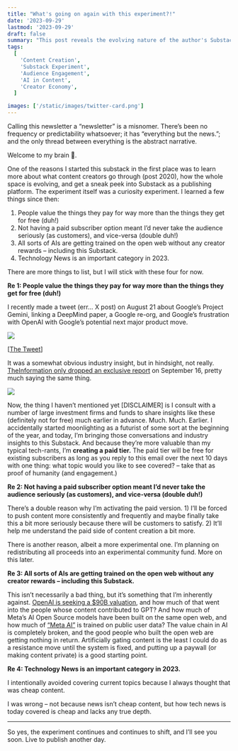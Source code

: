 ```yaml
---
title: "What's going on again with this experiment?!"
date: '2023-09-29'
lastmod: '2023-09-29'
draft: false
summary: "This post reveals the evolving nature of the author's Substack as an experimental platform, exploring content creation dynamics and the decision to introduce a paid tier. It discusses insights into audience engagement, the value of paid content, and the implications of AI on content creation and distribution."
tags:
  [
    'Content Creation',
    'Substack Experiment',
    'Audience Engagement',
    'AI in Content',
    'Creator Economy',
  ]

images: ['/static/images/twitter-card.png']
---
```


Calling this newsletter a “newsletter” is a misnomer. There’s been no frequency or predictability whatsoever; it has “everything but the news.”; and the only thread between everything is the abstract narrative.

Welcome to my brain 🧠.

One of the reasons I started this substack in the first place was to learn more about what content creators go through (post 2020), how the whole space is evolving, and get a sneak peek into Substack as a publishing platform. The experiment itself was a curiosity experiment. I learned a few things since then:

1.  People value the things they pay for way more than the things they get for free (duh!)
2.  Not having a paid subscriber option meant I’d never take the audience seriously (as customers), and vice-versa (double duh!)
3.  All sorts of AIs are getting trained on the open web without any creator rewards – including this Substack.
4.  Technology News is an important category in 2023.

There are more things to list, but I will stick with these four for now.

**Re 1: People value the things they pay for way more than the things they get for free (duh!)**

I recently made a tweet (err… X post) on August 21 about Google’s Project Gemini, linking a DeepMind paper, a Google re-org, and Google’s frustration with OpenAI with Google’s potential next major product move.

![](/static/images/experiment-update-twitter-screenshot-1.png)

\[[The Tweet](https://x.com/zakelfassi/status/1693700365601112116?s=20)\]

It was a somewhat obvious industry insight, but in hindsight, not really. [TheInformation only dropped an exclusive report](https://www.theinformation.com/articles/google-nears-release-of-gemini-ai-to-rival-openai) on September 16, pretty much saying the same thing.

![](/static/images/experiment-update-twitter-screenshot-2.webp)

Now, the thing I haven’t mentioned yet \[DISCLAIMER\] is I consult with a number of large investment firms and funds to share insights like these (definitely not for free) much earlier in advance. Much. Much. Earlier. I accidentally started moonlighting as a futurist of some sort at the beginning of the year, and today, I’m bringing those conversations and industry insights to this Substack. And because they’re more valuable than my typical tech-rants, I’m **creating a paid tier.** The paid tier will be free for existing subscribers as long as you reply to this email over the next 10 days with one thing: what topic would you like to see covered? – take that as proof of humanity (and engagement.)

**Re 2: Not having a paid subscriber option meant I’d never take the audience seriously (as customers), and vice-versa (double duh!)**

There’s a double reason why I’m activating the paid version. 1) I’ll be forced to push content more consistently and frequently and maybe finally take this a bit more seriously because there will be customers to satisfy. 2) It’ll help me understand the paid side of content creation a bit more.

There is another reason, albeit a more experimental one. I’m planning on redistributing all proceeds into an experimental community fund. More on this later.

**Re 3: All sorts of AIs are getting trained on the open web without any creator rewards – including this Substack.**

This isn’t necessarily a bad thing, but it’s something that I’m inherently against. [OpenAI is seeking a $90B valuation](https://www.barrons.com/articles/openai-valuation-ai-stock-microsoft-nvidia-a696ebf8), and how much of that went into the people whose content contributed to GPT? And how much of Meta’s AI Open Source models have been built on the same open web, and how much of [“Meta AI”](https://about.fb.com/news/2023/09/introducing-ai-powered-assistants-characters-and-creative-tools/) is trained on public user data? The value chain in AI is completely broken, and the good people who built the open web are getting nothing in return. Artificially gating content is the least I could do as a resistance move until the system is fixed, and putting up a paywall (or making content private) is a good starting point.

**Re 4: Technology News is an important category in 2023.**

I intentionally avoided covering current topics because I always thought that was cheap content.

I was wrong – not because news isn’t cheap content, but how tech news is today covered is cheap and lacks any true depth.

---

So yes, the experiment continues and continues to shift, and I’ll see you soon. Live to publish another day.
